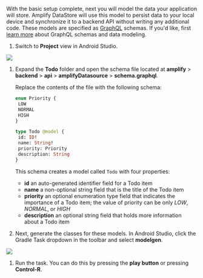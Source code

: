 With the basic setup complete, next you will model the data your application will store. Amplify DataStore will use this model to persist data to your local device and synchronize it to a backend API without writing any additional code. These models are specified as [GraphQL](http://graphql.org/) schemas. If you'd like, first [learn more](/cli/graphql-transformer/overview) about GraphQL schemas and data modeling.

1. Switch to **Project** view in Android Studio.

  ![](/images/lib/getting-started/android/set-up-android-studio-project-view.png)

1. Expand the **Todo** folder and open the schema file located at **amplify** > **backend** > **api** > **amplifyDatasource** > **schema.graphql**.  

    Replace the contents of the file with the following schema:

    ```graphql
   enum Priority {
     LOW
     NORMAL
     HIGH
   }

   type Todo @model {
     id: ID!
     name: String!
     priority: Priority
     description: String
   }
    ```

    This schema creates a model called `Todo` with four properties:

    - **id** an auto-generated identifier field for a Todo item
    - **name** a non-optional string field that is the title of the Todo item
    - **priority** an optional enumeration type field that indicates the importance of a Todo item; the value of priority can be only *LOW*, *NORMAL*, or *HIGH*
    - **description** an optional string field that holds more information about a Todo item

1. Next, generate the classes for these models. In Android Studio, click the Gradle Task dropdown in the toolbar and select **modelgen**.

  ![](/images/lib/getting-started/android/set-up-android-studio-run-task-dropdown.png)

1. Run the task. You can do this by pressing the **play button** or pressing **Control-R**.
